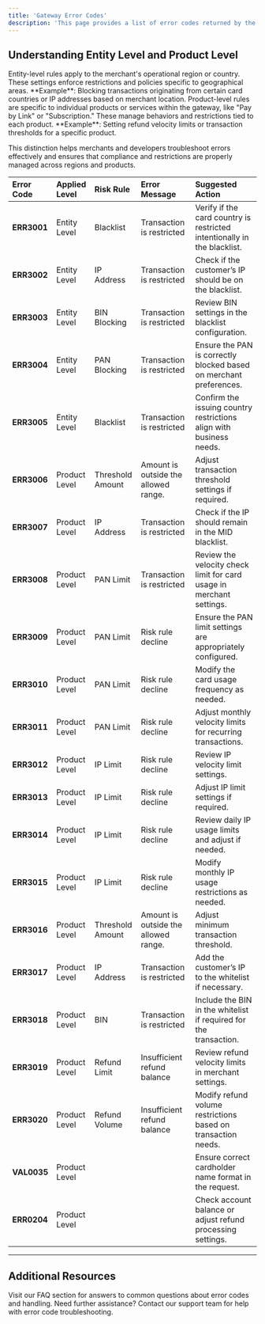 ```yaml
---
title: 'Gateway Error Codes'
description: 'This page provides a list of error codes returned by the gateway, along with descriptions and suggested actions. Error codes are organized by Entity Level and Product Level to help identify where the error applies.'
---
```


## **Understanding Entity Level and Product Level**

<CardGroup>
  <Card title="Entity Level" icon="map-location-dot">
    Entity-level rules apply to the merchant's operational region or country. These settings enforce restrictions and policies specific to geographical areas.  
    **Example**: Blocking transactions originating from certain card countries or IP addresses based on merchant location.
  </Card>

  <Card title="Product Level" icon="folder-gear">
    Product-level rules are specific to individual products or services within the gateway, like "Pay by Link" or "Subscription." These manage behaviors and restrictions tied to each product.  
    **Example**: Setting refund velocity limits or transaction thresholds for a specific product.
  </Card>
</CardGroup>


This distinction helps merchants and developers troubleshoot errors effectively and ensures that compliance and restrictions are properly managed across regions and products.


| **Error Code** | **Applied Level** | **Risk Rule** | **Error Message** | **Suggested Action** |
| :------------- | :---------------- | :------------ | :-------------------------- | :------------------- |
| **ERR3001**    | Entity Level      | Blacklist     | Transaction is restricted   | Verify if the card country is restricted intentionally in the blacklist. |
| **ERR3002**    | Entity Level      | IP Address    | Transaction is restricted   | Check if the customer’s IP should be on the blacklist.                   |
| **ERR3003**    | Entity Level      | BIN Blocking  | Transaction is restricted   | Review BIN settings in the blacklist configuration.                      |
| **ERR3004**    | Entity Level      | PAN Blocking  | Transaction is restricted   | Ensure the PAN is correctly blocked based on merchant preferences.       |
| **ERR3005**    | Entity Level      | Blacklist     | Transaction is restricted   | Confirm the issuing country restrictions align with business needs.      |
| **ERR3006**    | Product Level     | Threshold Amount | Amount is outside the allowed range. | Adjust transaction threshold settings if required.                       |
| **ERR3007**    | Product Level     | IP Address    | Transaction is restricted   | Check if the IP should remain in the MID blacklist.                      |
| **ERR3008**    | Product Level     | PAN Limit     | Transaction is restricted   | Review the velocity check limit for card usage in merchant settings.     |
| **ERR3009**    | Product Level     | PAN Limit     | Risk rule decline           | Ensure the PAN limit settings are appropriately configured.              |
| **ERR3010**    | Product Level     | PAN Limit     | Risk rule decline           | Modify the card usage frequency as needed.                               |
| **ERR3011**    | Product Level     | PAN Limit     | Risk rule decline           | Adjust monthly velocity limits for recurring transactions.               |
| **ERR3012**    | Product Level     | IP Limit      | Risk rule decline           | Review IP velocity limit settings.                                       |
| **ERR3013**    | Product Level     | IP Limit      | Risk rule decline           | Adjust IP limit settings if required.                                    |
| **ERR3014**    | Product Level     | IP Limit      | Risk rule decline           | Review daily IP usage limits and adjust if needed.                       |
| **ERR3015**    | Product Level     | IP Limit      | Risk rule decline           | Modify monthly IP usage restrictions as needed.                          |
| **ERR3016**    | Product Level     | Threshold Amount | Amount is outside the allowed range. | Adjust minimum transaction threshold.                                    |
| **ERR3017**    | Product Level     | IP Address    | Transaction is restricted   | Add the customer’s IP to the whitelist if necessary.                     |
| **ERR3018**    | Product Level     | BIN           | Transaction is restricted   | Include the BIN in the whitelist if required for the transaction.        |
| **ERR3019**    | Product Level     | Refund Limit  | Insufficient refund balance | Review refund velocity limits in merchant settings.                      |
| **ERR3020**    | Product Level     | Refund Volume | Insufficient refund balance | Modify refund volume restrictions based on transaction needs.            |
| **VAL0035**    | Product Level     |               |       | Ensure correct cardholder name format in the request.                    |
| **ERR0204**    | Product Level     |               |   | Check account balance or adjust refund processing settings.              |


***

## **Additional Resources**

<CardGroup>
  <Card title="Frequently Asked Questions" icon="comments-question" href="/support/faqs">
    Visit our FAQ section for answers to common questions about error codes and handling.
  </Card>

  <Card title="Contact Support" icon="life-ring" href="/support/contact">
    Need further assistance? Contact our support team for help with error code troubleshooting.
  </Card>
</CardGroup>